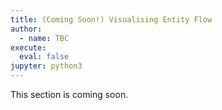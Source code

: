 ```yaml
---
title: (Coming Soon!) Visualising Entity Flow
author:
  - name: TBC
execute:
  eval: false
jupyter: python3
---
```


:::{.callout-note}

This section is coming soon.

:::

